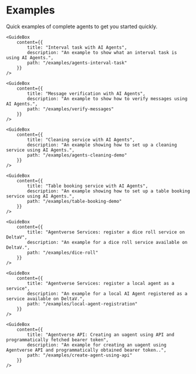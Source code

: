 # Examples

<div className="nx-text-fetch-content">
  Quick examples of complete agents to get you started quickly.
</div>



<Grid2>
        <GuideBox
        content={{
            title: "Simple communication between two agents",
            description: "An example for communication between two AI Agents.",
            path: "/examples/simple-agent-communication"
        }}
    />

    <GuideBox
        content={{
            title: "Interval task with AI Agents",
            description: "An example to show what an interval task is using AI Agents.",
            path: "/examples/agents-interval-task"
        }}
    />

</Grid2>
<Grid2>
    <GuideBox
        content={{
            title: "Sending tokens with AI Agents",
            description: "An example to show how to use AI Agents to make them send tokens.",
            path: "/examples/send-tokens-agents"
        }}
    />

    <GuideBox
        content={{
            title: "Message verification with AI Agents",
            description: "An example to show how to verify messages using AI Agents.",
            path: "/examples/verify-messages"
        }}
    />

</Grid2>
<Grid2>

    <GuideBox
        content={{
            title: "Cleaning service with AI Agents",
            description: "An example showing how to set up a cleaning service using AI Agents.",
            path: "/examples/agents-cleaning-demo"
        }}
    />

    <GuideBox
        content={{
            title: "Table booking service with AI Agents",
            description: "An example showing how to set up a table booking service using AI Agents.",
            path: "/examples/table-booking-demo"
        }}
    />

</Grid2>
<Grid2>
    <GuideBox
        content={{
            title: "Agentverse Services: register a coin toss service on DeltaV",
            description: "An example for a coin toss service available on DeltaV.",
            path: "/examples/coin-toss"
        }}
    />

    <GuideBox
        content={{
            title: "Agentverse Services: register a dice roll service on DeltaV",
            description: "An example for a dice roll service available on DeltaV.",
            path: "/examples/dice-roll"
        }}
    />


</Grid2>
<Grid2>

    <GuideBox
        content={{
            title: "Agentverse Services: register a local agent as a service",
            description: "An example for a local AI Agent registered as a service available on DeltaV.",
            path: "/examples/local-agent-registration"
        }}
    />

    <GuideBox
        content={{
            title: "Agentverse API: Creating an uagent using API and programmatically fetched bearer token",
            description: "An example for creating an uagent using Agentverse API and programmatically obtained bearer token..",
            path: "/examples/create-agent-using-api"
        }}
    />

</Grid2>

<div className="nx-mb-8"></div>
